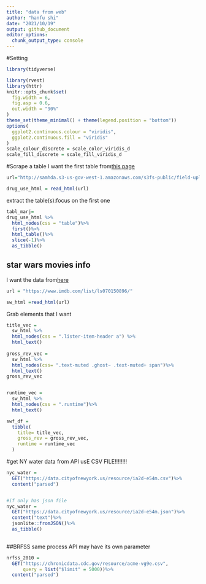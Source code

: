```yaml
---
title: "data from web"
author: "hanfu shi"
date: "2021/10/19"
output: github_document
editor_options: 
  chunk_output_type: console
---
```


#Setting
```r
library(tidyverse)

library(rvest)
library(httr)
knitr::opts_chunk$set(
  fig.width = 6,
  fig.asp = 0.6,
  out.width = "90%"
)
theme_set(theme_minimal() + theme(legend.position = "bottom"))
options(
  ggplot2.continuous.colour = "viridis",
  ggplot2.continuous.fill = "viridis"
)
scale_colour_discrete = scale_color_viridis_d
scale_fill_discrete = scale_fill_viridis_d
```

#Scrape a table
I want the first table from[this page](http://samhda.s3-us-gov-west-1.amazonaws.com/s3fs-public/field-uploads/2k15StateFiles/NSDUHsaeShortTermCHG2015.htm)
```r
url="http://samhda.s3-us-gov-west-1.amazonaws.com/s3fs-public/field-uploads/2k15StateFiles/NSDUHsaeShortTermCHG2015.htm"

drug_use_html = read_html(url)

```


extract the table(s):focus on the first one
```r
tabl_marj=
drug_use_html %>%
  html_nodes(css = "table")%>%
  first()%>%
  html_table()%>%
  slice(-1)%>%
  as_tibble()

```

## star wars movies info
I want the data from[here](https://www.imdb.com/list/ls070150896/)
```r
url = "https://www.imdb.com/list/ls070150896/"

sw_html =read_html(url)
```

Grab elements that I want
```r
title_vec = 
  sw_html %>%
  html_nodes(css = ".lister-item-header a") %>%
  html_text()
  
gross_rev_vec =
  sw_html %>%
  html_nodes(css= ".text-muted .ghost~ .text-muted+ span")%>%
  html_text()
gross_rev_vec


runtime_vec =
  sw_html %>%
  html_nodes(css = ".runtime")%>%
  html_text()

swf_df =
  tibble(
    title= title_vec,
    gross_rev = gross_rev_vec,
    runtime = runtime_vec
  )
```

#get NY water data from API
usE CSV FILE!!!!!!!!
```r
nyc_water = 
  GET("https://data.cityofnewyork.us/resource/ia2d-e54m.csv")%>%
  content("parsed")


#if only has json file
nyc_water = 
  GET("https://data.cityofnewyork.us/resource/ia2d-e54m.json")%>%
  content("text")%>%
  jsonlite::fromJSON()%>%
  as_tibble()
  
```

##BRFSS
same process
API may have its own parameter 
```r
nrfss_2010 =
  GET("https://chronicdata.cdc.gov/resource/acme-vg9e.csv",
      query = list("$limit" = 5000))%>%
  content("parsed")

```


```r



```


```r


```





```r


```


```r


```